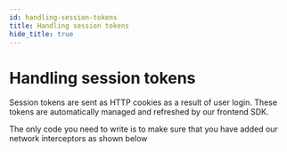```yaml
---
id: handling-session-tokens
title: Handling session tokens
hide_title: true
---
```


<!-- COPY DOCS -->
<!-- ./thirdpartyemailpassword/pre-built-ui/handling-session-tokens.mdx -->

# Handling session tokens

<!-- COPY SECTION -->
<!-- ./thirdpartyemailpassword/pre-built-ui/handling-session-tokens.mdx -->
<!-- 1 -->


Session tokens are sent as HTTP cookies as a result of user login. These tokens are automatically managed and refreshed by our frontend SDK.

The only code you need to write is to make sure that you have added our network interceptors as shown below

<NetworkInterceptors />

<!-- END COPY SECTION -->
